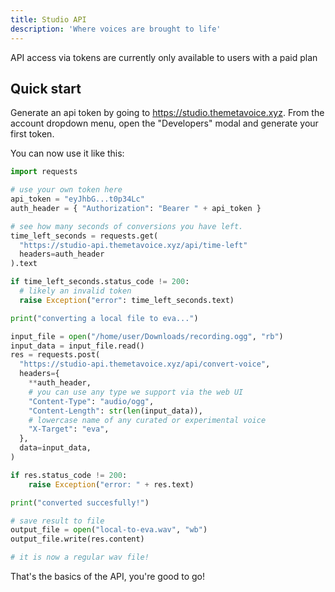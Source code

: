 ```yaml
---
title: Studio API
description: 'Where voices are brought to life'
---
```


<Info>API access via tokens are currently only available to users with a paid plan</Info>

## Quick start

Generate an api token by going to https://studio.themetavoice.xyz. From the account dropdown menu, open the "Developers" modal and generate your first token.

You can now use it like this:

```py
import requests

# use your own token here
api_token = "eyJhbG...t0p34Lc"
auth_header = { "Authorization": "Bearer " + api_token }

# see how many seconds of conversions you have left.
time_left_seconds = requests.get(
  "https://studio-api.themetavoice.xyz/api/time-left"
  headers=auth_header
).text

if time_left_seconds.status_code != 200:
  # likely an invalid token
  raise Exception("error": time_left_seconds.text)

print("converting a local file to eva...")

input_file = open("/home/user/Downloads/recording.ogg", "rb")
input_data = input_file.read()
res = requests.post(
  "https://studio-api.themetavoice.xyz/api/convert-voice",
  headers={
    **auth_header,
    # you can use any type we support via the web UI
    "Content-Type": "audio/ogg",
    "Content-Length": str(len(input_data)),
    # lowercase name of any curated or experimental voice
    "X-Target": "eva",
  }, 
  data=input_data,
)

if res.status_code != 200:
    raise Exception("error: " + res.text)

print("converted succesfully!")

# save result to file
output_file = open("local-to-eva.wav", "wb")
output_file.write(res.content)

# it is now a regular wav file!
```

That's the basics of the API, you're good to go!

